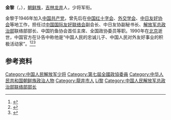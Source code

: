 '''金黎'''（{{lang|ko|김려}}，{{bd|1927年||1990年|9月30日|catIdx=Jin金}}），[[朝鲜族|朝鲜族]]，[[吉林省|吉林]][[龍井市|龙井]]人，少将军衔。

金黎于1946年加入[[中国共产党|中国共产党]]，曾先后在[[中国红十字会|中国红十字会]]、[[外交学会|外交学会]]、[[中日友好协会|中日友好协会]]等地工作，担任过[[中国国际友好联络会|中国国际友好联络会]]副会长、中日友协副秘书长、[[解放军|解放军]][[总政治部|总政治部]]联络部部长、中国钓鱼协会首任主席、全国政协委员等职。1990年在[[北京|北京]]逝世，中国官方在讣告中称他是“中国人民的忠诚儿子、中国人民对外友好事业的积极活动家”。<ref>{{cite news|title=向金黎同志遗体告别仪式在京举行|publisher=《人民日报》|date=1999-10-13}}</ref><ref>{{cite news|title=中国钓鱼协会成立|publisher=《解放军报》|date=1983-09-10}}</ref><ref>{{cite web|url=http://www.chinafish.cn/2011/about_wj.htm|title=中国钓具协会|publisher=中国国际钓鱼用品贸易展览会|deadurl=yes|archiveurl=https://web.archive.org/web/20101216042517/http://www.chinafish.cn/2011/about_wj.htm|archivedate=2010-12-16}}</ref>

== 参考资料 ==
{{reflist}}

{{中国政治人物小作品}}

{{DEFAULTSORT:Jin金}}
[[Category:中国人民解放军少将|Category:中国人民解放军少将]]
[[Category:第七屆全國政協委員|Category:第七屆全國政協委員]]
[[Category:中华人民共和国朝鲜族政治人物|Category:中华人民共和国朝鲜族政治人物]]
[[Category:龍井市人|Category:龍井市人]]
[[Category:金姓|Li黎]]
[[Category:中国人民解放军总政治部联络部部长|Category:中国人民解放军总政治部联络部部长]]